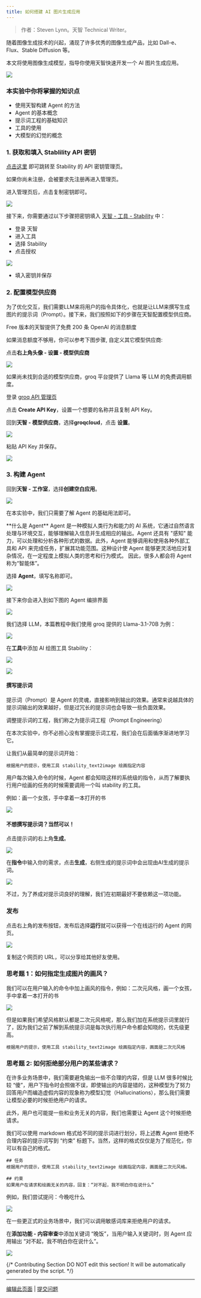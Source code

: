 ```yaml
---
title: 如何搭建 AI 图片生成应用
---
```


> 作者：Steven Lynn。天智 Technical Writer。

随着图像生成技术的兴起，涌现了许多优秀的图像生成产品，比如 Dall-e、Flux、Stable Diffusion 等。

本文将使用图像生成模型，指导你使用天智快速开发一个 AI 图片生成应用。

![](https://assets-docs.dify.ai/dify-enterprise-mintlify/zh_CN/workshop/basic/05ff829cf382e82c9ece2676032d2383.png)

### 本实验中你将掌握的知识点

* 使用天智构建 Agent 的方法
* Agent 的基本概念
* 提示词工程的基础知识
* 工具的使用
* 大模型的幻觉的概念

### 1. 获取和填入 Stablility API 密钥

[点击这里](https://platform.stability.ai/account/keys) 即可跳转至 Stability 的 API 密钥管理页。

如果你尚未注册，会被要求先注册再进入管理页。

进入管理页后，点击复制密钥即可。

![](https://assets-docs.dify.ai/dify-enterprise-mintlify/zh_CN/workshop/basic/f73d82756bdf93c8863ac0b1f55fa5af.png)

接下来，你需要通过以下步骤把密钥填入 [天智 - 工具 - Stability](https://cloud.dify.ai/tools) 中：

* 登录 天智
* 进入工具
* 选择 Stability
* 点击授权

![](https://assets-docs.dify.ai/dify-enterprise-mintlify/zh_CN/workshop/basic/c943c374a89b5ba08683f0eb6c501664.png)

* 填入密钥并保存

### 2. 配置模型供应商

为了优化交互，我们需要LLM来将用户的指令具体化，也就是让LLM来撰写生成图片的提示词（Prompt）。接下来，我们按照如下的步骤在天智配置模型供应商。

Free 版本的天智提供了免费 200 条 OpenAI 的消息额度

如果消息额度不够用，你可以参考下图步骤, 自定义其它模型供应商:

点击**右上角头像 - 设置 - 模型供应商**

![](https://assets-docs.dify.ai/dify-enterprise-mintlify/zh_CN/workshop/basic/52f3f299b05ff94ee0421604dd810e35.png)

如果尚未找到合适的模型供应商，groq 平台提供了 Llama 等 LLM 的免费调用额度。

登录 [groq API 管理页](https://console.groq.com/keys)

点击 **Create API Key**，设置一个想要的名称并且复制 API Key。

回到**天智 - 模型供应商**，选择**groqcloud**，点击 **设置**。

![](https://assets-docs.dify.ai/dify-enterprise-mintlify/zh_CN/workshop/basic/1c4f0a7081fc6f5644203baf2f703b49.png)

粘贴 API Key 并保存。

![](https://assets-docs.dify.ai/dify-enterprise-mintlify/zh_CN/workshop/basic/0a0593676651be79b9b322c48938f042.png)

### 3. 构建 Agent

回到**天智 - 工作室**，选择**创建空白应用**。

![](https://assets-docs.dify.ai/dify-enterprise-mintlify/zh_CN/workshop/basic/494bd8427dce548ce56b5b1cd52bffbd.png)

在本实验中，我们只需要了解 Agent 的基础用法即可。

<Info>
**什么是 Agent**
Agent 是一种模拟人类行为和能力的 AI 系统，它通过自然语言处理与环境交互，能够理解输入信息并生成相应的输出。Agent 还具有 "感知" 能力，可以处理和分析各种形式的数据。此外，Agent 能够调用和使用各种外部工具和 API 来完成任务，扩展其功能范围。这种设计使 Agent 能够更灵活地应对复杂情况，在一定程度上模拟人类的思考和行为模式。
因此，很多人都会将 Agent 称为“智能体”。
</Info>

选择 **Agent**，填写名称即可。

![](https://assets-docs.dify.ai/dify-enterprise-mintlify/zh_CN/workshop/basic/c428f040fe117670abbc0e268227fcc9.png)

接下来你会进入到如下图的 Agent 编排界面

![](https://assets-docs.dify.ai/dify-enterprise-mintlify/zh_CN/workshop/basic/c24024b10f76b5a2bf416c9411f3cc55.png)

我们选择 LLM，本篇教程中我们使用 groq 提供的 Llama-3.1-70B 为例：

![](https://assets-docs.dify.ai/dify-enterprise-mintlify/zh_CN/workshop/basic/5f6c6837cbee213d8adbc71ce41467c2.png)

在**工具**中添加 AI 绘图工具 Stability：

![](https://assets-docs.dify.ai/dify-enterprise-mintlify/zh_CN/workshop/basic/c963eb9ae55b035631f32ebd6ad23f4b.png)

![](https://assets-docs.dify.ai/dify-enterprise-mintlify/zh_CN/workshop/basic/20f37184597aac61463297cae9485055.png)

#### 撰写提示词

提示词（Prompt）是 Agent 的灵魂，直接影响到输出的效果。通常来说越具体的提示词输出的效果越好，但是过冗长的提示词也会导致一些负面效果。

调整提示词的工程，我们称之为提示词工程（Prompt Engineering）

在本次实验中，你不必担心没有掌握提示词工程，我们会在后面循序渐进地学习它。

让我们从最简单的提示词开始：

```
根据用户的提示，使用工具 stability_text2image 绘画指定内容
```

用户每次输入命令的时候，Agent 都会知晓这样的系统级的指令，从而了解要执行用户绘画的任务的时候需要调用一个叫 stability 的工具。

例如：画一个女孩，手中拿着一本打开的书

![](https://assets-docs.dify.ai/dify-enterprise-mintlify/zh_CN/workshop/basic/5a1742b0580a960bfc476651720662c4.png)

#### 不想撰写提示词？当然可以！

点击提示词的右上角**生成**。

![](https://assets-docs.dify.ai/dify-enterprise-mintlify/zh_CN/workshop/basic/145ce8b15faff3b116ecc48086a12dcb.png)

在**指令**中输入你的需求，点击**生成**，右侧生成的提示词中会出现由AI生成的提示词。

![](https://assets-docs.dify.ai/dify-enterprise-mintlify/zh_CN/workshop/basic/efcb66dc935f5d5d954c936847af2496.png)

不过，为了养成对提示词良好的理解，我们在初期最好不要依赖这一项功能。

### 发布

点击右上角的发布按钮，发布后选择**运行**就可以获得一个在线运行的 Agent 的网页。

![](https://assets-docs.dify.ai/dify-enterprise-mintlify/zh_CN/workshop/basic/bd178b3530f90400a1eeb0ca824ccbd2.png)

复制这个网页的 URL，可以分享给其他好友使用。

### 思考题 1：如何指定生成图片的画风？

我们可以在用户输入的命令中加上画风的指令，例如：二次元风格，画一个女孩，手中拿着一本打开的书

![](https://assets-docs.dify.ai/dify-enterprise-mintlify/zh_CN/workshop/basic/ebed02c8f6643427f0ba83e63c9fcaa8.png)

但是如果我们希望风格默认都是二次元风格呢，那么我们加在系统提示词里就行了，因为我们之前了解到系统提示词是每次执行用户命令都会知晓的，优先级更高。

```
根据用户的提示，使用工具 stability_text2image 绘画指定内容，画面是二次元风格
```

### 思考题 2: 如何拒绝部分用户的某些请求？

在许多业务场景中，我们需要避免输出一些不合理的内容，但是 LLM 很多时候比较 “傻”，用户下指令时会照做不误，即使输出的内容是错的，这种模型为了努力回答用户而编造虚假内容的现象称为模型幻觉（Hallucinations），那么我们需要让模型必要的时候拒绝用户的请求。

此外，用户也可能提一些和业务无关的内容，我们也需要让 Agent 这个时候拒绝请求。

我们可以使用 markdown 格式给不同的提示词进行划分，将上述教 Agent 拒绝不合理内容的提示词写到 “约束” 标题下。当然，这样的格式仅仅是为了规范化，你可以有自己的格式。

```
## 任务
根据用户的提示，使用工具 stability_text2image 绘画指定内容，画面是二次元风格。

## 约束
如果用户在请求和绘画无关的内容，回复：“对不起，我不明白你在说什么”
```

例如，我们尝试提问：今晚吃什么

![](https://assets-docs.dify.ai/dify-enterprise-mintlify/zh_CN/workshop/basic/ad342ddc00acc1aa0ad81f335e32a625.png)

在一些更正式的业务场景中，我们可以调用敏感词库来拒绝用户的请求。

在**添加功能 - 内容审查**中添加关键词 “晚饭”，当用户输入关键词时，则 Agent 应用输出 “对不起，我不明白你在说什么”。

![](https://assets-docs.dify.ai/dify-enterprise-mintlify/zh_CN/workshop/basic/e9d6e1a7f3a13c88dc98eef89f221949.png)

{/*
Contributing Section
DO NOT edit this section!
It will be automatically generated by the script.
*/}

---

[编辑此页面](https://github.com/langgenius/dify-docs/edit/main/zh-hans/workshop/basic/build-ai-image-generation-app.mdx) | [提交问题](https://github.com/langgenius/dify-docs/issues/new?template=docs.yml)

